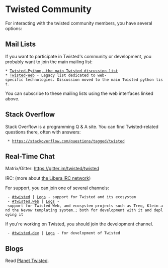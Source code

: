 = Twisted Community = 

For interacting with the twisted community members, you have several options:

== Mail Lists ==

If you want to participate in Twisted's community or development, you probably want to join the main mailing list:
 * [https://mail.python.org/mailman3/lists/twisted.python.org/ Twisted-Python, the main Twisted discussion list]
 * [https://mail.python.org/mailman3/lists/twisted-web.python.org/ Twisted-Web] - Legacy list dedicated to web-specific technologies. Discussion moved to the main Twisted python list.

You can subscribe to these mailing lists using the web interfaces linked above.

== Stack Overflow ==

Stack Overflow is a programming Q & A site.  You can find Twisted-related questions there, often with answers:

  * https://stackoverflow.com/questions/tagged/twisted

== Real-Time Chat ==


Matrix/Gitter: https://gitter.im/twisted/twisted

IRC: {{{irc.libera.chat}}} (more about [https://libera.chat the Libera IRC network])

For support, you can join one of several channels:

  - [irc://irc.libera.chat/twisted #twisted] | [https://freenode.logbot.info/twisted/ Logs] - support for Twisted and its ecosystem
  - [irc://irc.libera.chat/twisted.web #twisted.web] | [https://freenode.logbot.info/twisted.web/ Logs] - support for Twisted Web, and ecosystem projects such as Treq, Klein and the Nevow templating system.; both for development with it and deploying it

If you're working on Twisted, you should join the development channel.

  - [irc://irc.libera.chat/twisted-dev #twisted-dev] | [https://freenode.logbot.info/twisted-dev/ Logs] - for development of Twisted

== Blogs ==

Read [https://planet.twistedmatrix.com/ Planet Twisted].